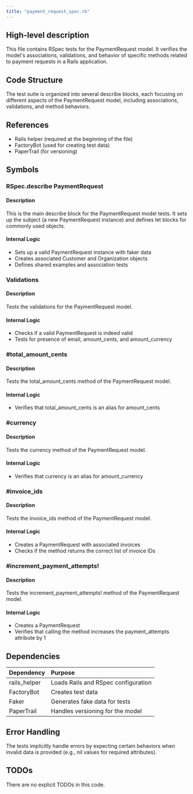 ```yaml
---
title: "payment_request_spec.rb"
---
```


## High-level description
This file contains RSpec tests for the PaymentRequest model. It verifies the model's associations, validations, and behavior of specific methods related to payment requests in a Rails application.

## Code Structure
The test suite is organized into several describe blocks, each focusing on different aspects of the PaymentRequest model, including associations, validations, and method behaviors.

## References
- Rails helper (required at the beginning of the file)
- FactoryBot (used for creating test data)
- PaperTrail (for versioning)

## Symbols

### RSpec.describe PaymentRequest
#### Description
This is the main describe block for the PaymentRequest model tests. It sets up the subject (a new PaymentRequest instance) and defines let blocks for commonly used objects.

#### Internal Logic
- Sets up a valid PaymentRequest instance with faker data
- Creates associated Customer and Organization objects
- Defines shared examples and association tests

### Validations
#### Description
Tests the validations for the PaymentRequest model.

#### Internal Logic
- Checks if a valid PaymentRequest is indeed valid
- Tests for presence of email, amount_cents, and amount_currency

### #total_amount_cents
#### Description
Tests the total_amount_cents method of the PaymentRequest model.

#### Internal Logic
- Verifies that total_amount_cents is an alias for amount_cents

### #currency
#### Description
Tests the currency method of the PaymentRequest model.

#### Internal Logic
- Verifies that currency is an alias for amount_currency

### #invoice_ids
#### Description
Tests the invoice_ids method of the PaymentRequest model.

#### Internal Logic
- Creates a PaymentRequest with associated invoices
- Checks if the method returns the correct list of invoice IDs

### #increment_payment_attempts!
#### Description
Tests the increment_payment_attempts! method of the PaymentRequest model.

#### Internal Logic
- Creates a PaymentRequest
- Verifies that calling the method increases the payment_attempts attribute by 1

## Dependencies
| Dependency | Purpose |
|:-----------|:--------|
| rails_helper | Loads Rails and RSpec configuration |
| FactoryBot | Creates test data |
| Faker | Generates fake data for tests |
| PaperTrail | Handles versioning for the model |

## Error Handling
The tests implicitly handle errors by expecting certain behaviors when invalid data is provided (e.g., nil values for required attributes).

## TODOs
There are no explicit TODOs in this code.